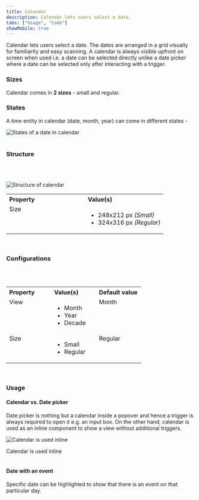 ```yaml
---
title: Calendar
description: Calendar lets users select a date.
tabs: ["Usage", "Code"]
showMobile: true
---
```


Calendar lets users select a date. The dates are arranged in a grid visually for familiarity and easy scanning. A calendar is always visible upfront on screen when used i.e. a date can be selected directly unlike a date picker where a date can be selected only after interacting with a trigger.
<Preview name="date-and-time-calendar-all--all" />

### Sizes
Calendar comes in **2 sizes** - small and regular.
<Preview name="date-and-time-calendar-variants-size--size" />

### States
A time entity in calendar (date, month, year) can come in different states -

![States of a date in calendar](./images/calendar-1.png)
<br/>
<br/>

### Structure
<br/>
<br/>

![Structure of calendar](./images/calendar-structure.png)
<br/>

<table style="width: 100%">
  <tbody>
    <tr>
      <th style="width:50%; text-align: left;">Property</th>
      <th style="width:50%; text-align: left;">Value(s)</th>
    </tr>
    <tr style="vertical-align: top">
      <td>Size</td>
      <td>
          <ul>
              <li>248x212 px <em>(Small)</em></li>
              <li>324x316 px <em>(Regular)</em></li>
          </ul>
      </td>
    </tr>
    
  </tbody>
</table>
<br/>


### Configurations
<br/>
<br/>

<table style="width: 100%">
  <tbody>
    <tr>
      <th style="width:33%; text-align: left;">Property</th>
      <th style="width:33%; text-align: left;">Value(s)</th>
      <th style="width:33%; text-align: left;">Default value</th>
    </tr>
    <tr style="vertical-align: top">
      <td>View</td>
      <td>
          <ul>
              <li>Month</li>
              <li>Year</li>
              <li>Decade</li>
          </ul>
      </td>
      <td>Month</td>
    </tr>
    <tr style="vertical-align: top">
      <td>Size</td>
      <td>
          <ul>
              <li>Small</li>
              <li>Regular</li>
          </ul>
      </td>
      <td>Regular</td>
    </tr>
  </tbody>
</table>
<br/>

### Usage
#### Calendar vs. Date picker
Date picker is nothing but a calendar inside a popover and hence a trigger is always required to open it e.g. an input box. On the other hand, calendar is used as an inline component to show a view without additional triggers.

![Calendar is used inline](./images/calendar-2.png)
<Caption>Calendar is used inline</Caption>
<br/>
<br/>

#### Date with an event
Specific date can be highlighted to show that there is an event on that particular day.
<Preview name="date-and-time-calendar-date-with-events--date-with-events"/>
